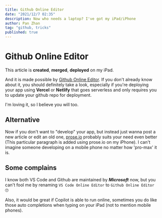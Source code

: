 ```yaml
---
title: Github Online Editor
date: "2021/12/7 02:35"
description: Now who needs a laptop? I've got my iPad/iPhone
author: Pan Zhan
tag: "github, tricks"
published: true
---
```



# Github Online Editor

This article is **created**, **merged**, **deployed** on my iPad.

And it is made possible by <ExLink>[Github Online Editor](https://docs.github.com/en/codespaces/the-githubdev-web-based-editor#opening-the-web-based-editor)</ExLink>. If you don't already know about it, you should definitely take a look, especially if you're deploying your app using **Vercel** or **Netlify** that goes serverless and only requires you to update your github repo for deployment.

I'm loving it, so I believe you will too.

## Alternative

Now if you don't want to "develop" your app, but instead just wanna post a new article or edit an old one, <ExLink>[prose.io](https://prose.io/)</ExLink> probably suits your need even better (This particular paragraph is added using prose.io on my iPhone). I can't imagine someone developing on a mobile phone no matter how 'pro-max' it is.

## Some complains

I know both VS Code and Github are maintained by **_Microsoft_** now, but you can't fool me by renaming `VS Code Online Editor` to `Github Online Editor` 🙄

Also, it would be great if Copilot is able to run online, sometimes you do like those auto completions when typing on your iPad (not to mention mobile phones).
